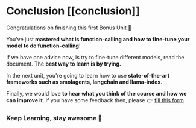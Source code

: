 # Conclusion [[conclusion]]

Congratulations on finishing this first Bonus Unit 🥳

You've just **mastered what is function-calling and how to fine-tune your model to do function-calling**!

If we have one advice now, is try to fine-tune different models, read the document. The **best way to learn is by trying.**

In the next unit, you're going to learn how to use **state-of-the-art frameworks such as smolagents, langchain and llama-index**.

Finally, we would love **to hear what you think of the course and how we can improve it**. If you have some feedback then, please 👉 [fill this form](https://docs.google.com/forms/d/e/1FAIpQLSe9VaONn0eglax0uTwi29rIn4tM7H2sYmmybmG5jJNlE5v0xA/viewform?usp=dialog)

### Keep Learning, stay awesome 🤗